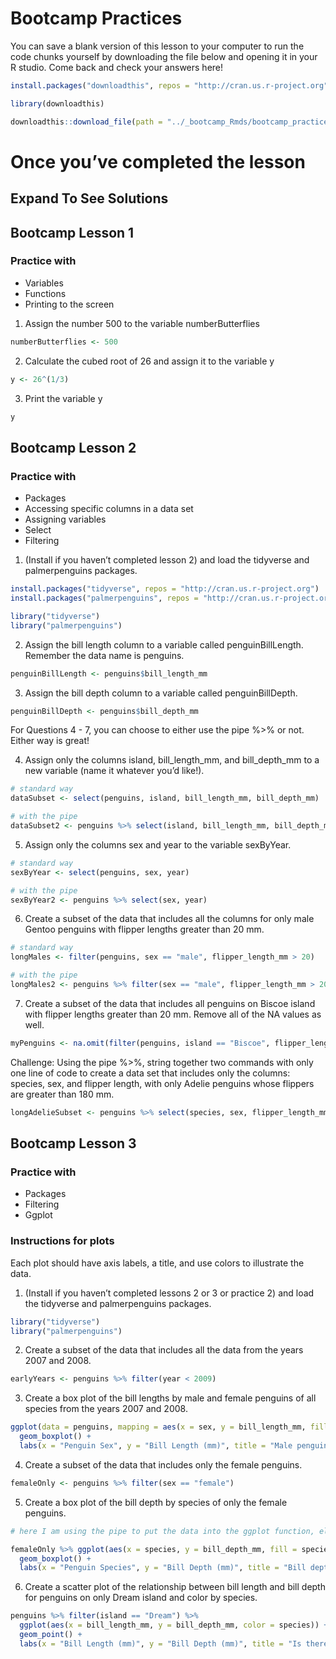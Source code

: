 # Bootcamp Practices

You can save a blank version of this lesson to your computer to run the code chunks yourself by downloading the file below and opening it in your R studio. Come back and check your answers here!

```r

install.packages("downloadthis", repos = "http://cran.us.r-project.org")

library(downloadthis)
```


```r
downloadthis::download_file(path = "../_bootcamp_Rmds/bootcamp_practices.Rmd", button_label = "Download file", button_type = "default", has_icon = TRUE, icon = "fa fa-save", self_contained = FALSE)
``` 

# Once you've completed the lesson

::: {.callout-tip collapse="true"}
## Expand To See Solutions


## Bootcamp Lesson 1

### Practice with
- Variables
- Functions
- Printing to the screen

1. Assign the number 500 to the variable numberButterflies
```r
numberButterflies <- 500

```


2. Calculate the cubed root of 26 and assign it to the variable y
```r
y <- 26^(1/3)
```


3. Print the variable y
```r
y
```

## Bootcamp Lesson 2

### Practice with
- Packages
- Accessing specific columns in a data set
- Assigning variables
- Select
- Filtering


1. (Install if you haven't completed lesson 2) and load the tidyverse and palmerpenguins packages. 
```r
install.packages("tidyverse", repos = "http://cran.us.r-project.org")
install.packages("palmerpenguins", repos = "http://cran.us.r-project.org")

library("tidyverse")
library("palmerpenguins")
```


2. Assign the bill length column to a variable called penguinBillLength. Remember the data name is penguins. 
```r
penguinBillLength <- penguins$bill_length_mm
```


3. Assign the bill depth column to a variable called penguinBillDepth. 
```r
penguinBillDepth <- penguins$bill_depth_mm

```

For Questions 4 - 7, you can choose to either use the pipe %>% or not. Either way is great! 

4. Assign only the columns island, bill_length_mm, and bill_depth_mm to a new variable (name it whatever you'd like!). 
```r
# standard way
dataSubset <- select(penguins, island, bill_length_mm, bill_depth_mm)

# with the pipe
dataSubset2 <- penguins %>% select(island, bill_length_mm, bill_depth_mm)
```

5. Assign only the columns sex and year to the variable sexByYear. 
```r
# standard way
sexByYear <- select(penguins, sex, year)

# with the pipe
sexByYear2 <- penguins %>% select(sex, year)
```


6. Create a subset of the data that includes all the columns for only male Gentoo penguins with flipper lengths greater than 20 mm. 
```r
# standard way
longMales <- filter(penguins, sex == "male", flipper_length_mm > 20)

# with the pipe
longMales2 <- penguins %>% filter(sex == "male", flipper_length_mm > 20) 
```


7. Create a subset of the data that includes all penguins on Biscoe island with flipper lengths greater than 20 mm. Remove all of the NA values as well. 
```r

myPenguins <- na.omit(filter(penguins, island == "Biscoe", flipper_length_mm > 20))

```


Challenge: Using the pipe %>%, string together two commands with only one line of code to create a data set that includes only the columns: species, sex, and flipper length, with only Adelie penguins whose flippers are greater than 180 mm. 
```r
longAdelieSubset <- penguins %>% select(species, sex, flipper_length_mm) %>% filter(species == "Adelie", flipper_length_mm > 180)
```



## Bootcamp Lesson 3

### Practice with
* Packages
* Filtering
* Ggplot

### Instructions for plots
Each plot should have axis labels, a title, and use colors to illustrate the data.


1. (Install if you haven't completed lessons 2 or 3 or practice 2) and load the tidyverse and palmerpenguins packages. 
```r
library("tidyverse")
library("palmerpenguins")
```


2. Create a subset of the data that includes all the data from the years 2007 and 2008.
```r
earlyYears <- penguins %>% filter(year < 2009)

```


3. Create a box plot of the bill lengths by male and female penguins of all species from the years 2007 and 2008. 
```r
ggplot(data = penguins, mapping = aes(x = sex, y = bill_length_mm, fill = sex)) +
  geom_boxplot() +
  labs(x = "Penguin Sex", y = "Bill Length (mm)", title = "Male penguins tend to have longer bills")
```


4. Create a subset of the data that includes only the female penguins. 
```r
femaleOnly <- penguins %>% filter(sex == "female")
```


5. Create a box plot of the bill depth by species of only the female penguins. 
```r

# here I am using the pipe to put the data into the ggplot function, eliminating the need to say what data to use inside of the function. It's just another way of doing the same thing. 

femaleOnly %>% ggplot(aes(x = species, y = bill_depth_mm, fill = species)) +
  geom_boxplot() +
  labs(x = "Penguin Species", y = "Bill Depth (mm)", title = "Bill depth changes by species")
```


6. Create a scatter plot of the relationship between bill length and bill depth for penguins on only Dream island and color by species.
```r
penguins %>% filter(island == "Dream") %>% 
  ggplot(aes(x = bill_length_mm, y = bill_depth_mm, color = species)) +
  geom_point() +
  labs(x = "Bill Length (mm)", y = "Bill Depth (mm)", title = "Is there a relationship between bill depth and bill length of penguins living on Torgersen Island?")
```

:::